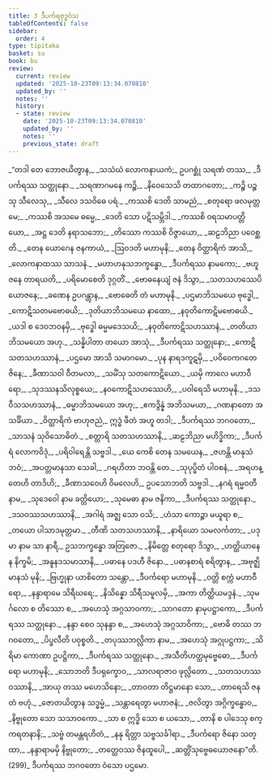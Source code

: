 ```yaml
---
title: 3 ဒီပင်္ကရဗုဒ္ဓဝံသ
tableOfContents: false
sidebar:
  order: 4
type: tipitaka
basket: su
book: bu
review:
  current: review
  updated: '2025-10-23T09:13:34.070810'
  updated_by: ''
  notes: ''
  history:
  - state: review
    date: '2025-10-23T09:13:34.070810'
    updated_by: ''
    notes: ''
    previous_state: draft
---
```



<ReviewStatus review={frontmatter.review} showDetails={true} />

<HypothesisAnnotation frontmatter={frontmatter} />

<DynamicBreadcrumb />

<Division number="1" book="bu" e="ch" v="21" p="321">

<Paragraph number="272" type="verses" book="bu">
_“တဒါ တေ ဘောဇယိတွာန,_  
_သသံဃံ လောကနာယကံ;_  
ဥပဂစ္ဆုံ သရဏံ တဿ,_  
_ဒီပင်္ကရဿ သတ္ထုနော._  

</Paragraph>

</Division>
<Division number="2" book="bu" e="ch" v="21" p="321">

<Paragraph number="273" type="verses" book="bu">
_သရဏာဂမနေ ကဉ္စိ,_  
_နိဝေသေသိ တထာဂတော;_  
_ကဉ္စိ ပဉ္စသု သီလေသု,_  
_သီလေ ဒသဝိဓေ ပရံ._  

</Paragraph>

</Division>
<Division number="3" book="bu" e="ch" v="21" p="321">

<Paragraph number="274" type="verses" book="bu">
_ကဿစိ ဒေတိ သာမညံ,_  
_စတုရော ဖလမုတ္တမေ;_  
_ကဿစိ အသမေ ဓမ္မေ,_  
_ဒေတိ သော ပဋိသမ္ဘိဒါ._  

</Paragraph>

</Division>
<Division number="4" book="bu" e="ch" v="21" p="321">

<Paragraph number="275" type="verses" book="bu">
_ကဿစိ ဝရသမာပတ္တိယော,_  
_အဋ္ဌ ဒေတိ နရာသဘော;_  
_တိဿော ကဿစိ ဝိဇ္ဇာယော,_  
_ဆဠဘိညာ ပဝေစ္ဆတိ._  

</Paragraph>

</Division>
<Division number="5" book="bu" e="ch" v="21" p="321">

<Paragraph number="276" type="verses" book="bu">
_တေန ယောဂေန ဇနကာယံ,_  
_ဩဝဒတိ မဟာမုနိ;_  
_တေန ဝိတ္ထာရိကံ အာသိ,_  
_လောကနာထဿ သာသနံ._  

</Paragraph>

</Division>
<Division number="6" book="bu" e="ch" v="21" p="321">

<Paragraph number="277" type="verses" book="bu">
_မဟာဟနုသဘက္ခန္ဓော,_  
_ဒီပင်္ကရဿ နာမကော;_  
_ဗဟူ ဇနေ တာရယတိ,_  
_ပရိမောစေတိ ဒုဂ္ဂတိံ._  

</Paragraph>

</Division>
<Division number="7" book="bu" e="ch" v="21" p="321">

<Paragraph number="278" type="verses" book="bu">
_ဗောဓနေယျံ ဇနံ ဒိသွာ,_  
_သတသဟဿေပိ ယောဇနေ;_  
_ခဏေန ဥပဂန္တွာန,_  
_ဗောဓေတိ တံ မဟာမုနိ._  

</Paragraph>

</Division>
<Division number="8" book="bu" e="ch" v="21" p="321">

<Paragraph number="279" type="verses" book="bu">
_ပဌမာဘိသမယေ ဗုဒ္ဓေါ,_  
_ကောဋိသတမဗောဓယိ;_  
_ဒုတိယာဘိသမယေ နာထော,_  
_နဝုတိကောဋိမဗောဓယိ._  

</Paragraph>

</Division>
<Division number="9" book="bu" e="ch" v="21" p="321">

<Paragraph number="280" type="verses" book="bu">
_ယဒါ စ ဒေဝဘဝနမှိ,_  
_ဗုဒ္ဓေါ ဓမ္မမဒေသယိ;_  
_နဝုတိကောဋိသဟဿာနံ,_  
_တတိယာဘိသမယော အဟု._  

</Paragraph>

</Division>
<Division number="10" book="bu" e="ch" v="21" p="321">

<Paragraph number="281" type="verses" book="bu">
_သန္နိပါတာ တယော အာသုံ,_  
_ဒီပင်္ကရဿ သတ္ထုနော;_  
_ကောဋိသတသဟဿာနံ,_  
_ပဌမော အာသိ သမာဂမော._  

</Paragraph>

</Division>
<Division number="11" book="bu" e="ch" v="21" p="322">

<Paragraph number="282" type="verses" book="bu">
_ပုန နာရဒကူဋမှိ,_  
_ပဝိဝေကဂတေ ဇိနေ;_  
_ခီဏာသဝါ ဝီတမလာ,_  
_သမိံသု သတကောဋိယော._  

</Paragraph>

</Division>
<Division number="12" book="bu" e="ch" v="21" p="322">

<Paragraph number="283" type="verses" book="bu">
_ယမှိ ကာလေ မဟာဝီရော,_  
_သုဒဿနသိလုစ္စယေ;_  
_နဝကောဋိသဟဿေဟိ,_  
_ပဝါရေသိ မဟာမုနိ._  

</Paragraph>

</Division>
<Division number="13" book="bu" e="ch" v="21" p="322">

<Paragraph number="284" type="verses" book="bu">
_ဒသဝီသသဟဿာနံ,_  
_ဓမ္မာဘိသမယော အဟု;_  
_ဧကဒွိန္နံ အဘိသမယာ,_  
_ဂဏနာတော အသင်္ခိယာ._  

</Paragraph>

</Division>
<Division number="14" book="bu" e="ch" v="21" p="322">

<Paragraph number="285" type="verses" book="bu">
_ဝိတ္ထာရိကံ ဗာဟုဇညံ,_  
ဣဒ္ဓံ ဖီတံ အဟူ တဒါ;_  
_ဒီပင်္ကရဿ ဘဂဝတော,_  
_သာသနံ သုဝိသောဓိတံ._  

</Paragraph>

</Division>
<Division number="15" book="bu" e="ch" v="21" p="322">

<Paragraph number="286" type="verses" book="bu">
_စတ္တာရိ သတသဟဿာနိ,_  
_ဆဠဘိညာ မဟိဒ္ဓိကာ;_  
_ဒီပင်္ကရံ လောကဝိဒုံ,_  
_ပရိဝါရေန္တိ သဗ္ဗဒါ._  

</Paragraph>

</Division>
<Division number="16" book="bu" e="ch" v="21" p="322">

<Paragraph number="287" type="verses" book="bu">
_ယေ ကေစိ တေန သမယေန,_  
_ဇဟန္တိ မာနုသံ ဘဝံ;_  
_အပတ္တမာနသာ သေခါ,_  
_ဂရဟိတာ ဘဝန္တိ တေ._  

</Paragraph>

</Division>
<Division number="17" book="bu" e="ch" v="21" p="322">

<Paragraph number="288" type="verses" book="bu">
_သုပုပ္ဖိတံ ပါဝစနံ,_  
_အရဟန္တေဟိ တာဒိဟိ;_  
_ခီဏာသဝေဟိ ဝိမလေဟိ,_  
ဥပသောဘတိ သဗ္ဗဒါ._  

</Paragraph>

</Division>
<Division number="18" book="bu" e="ch" v="21" p="322">

<Paragraph number="289" type="verses" book="bu">
_နဂရံ ရမ္မဝတီ နာမ,_  
_သုဒေဝေါ နာမ ခတ္တိယော;_  
_သုမေဓာ နာမ ဇနိကာ,_  
_ဒီပင်္ကရဿ သတ္ထုနော._  

</Paragraph>

</Division>
<Division number="19" book="bu" e="ch" v="21" p="322">

<Paragraph number="290" type="verses" book="bu">
_ဒသဝဿသဟဿာနိ,_  
_အဂါရံ အဇ္ဈ သော ဝသိ;_  
_ဟံသာ ကောဉ္စာ မယူရာ စ,_  
_တယော ပါသာဒမုတ္တမာ._  

</Paragraph>

</Division>
<Division number="20" book="bu" e="ch" v="21" p="322">

<Paragraph number="291" type="verses" book="bu">
_တီဏိ သတသဟဿာနိ,_  
_နာရိယော သမလင်္ကတာ;_  
_ပဒုမာ နာမ သာ နာရီ,_  
ဥသဘက္ခန္ဓော အတြဇော._  

</Paragraph>

</Division>
<Division number="21" book="bu" e="ch" v="21" p="322">

<Paragraph number="292" type="verses" book="bu">
_နိမိတ္တေ စတုရော ဒိသွာ,_  
_ဟတ္ထိယာနေန နိက္ခမိ;_  
_အနူနဒသမာသာနိ,_  
_ပဓာနေ ပဒဟီ ဇိနော._  

</Paragraph>

</Division>
<Division number="22" book="bu" e="ch" v="21" p="322">

<Paragraph number="293" type="verses" book="bu">
_ပဓာနစာရံ စရိတွာန,_  
_အဗုဇ္ဈိ မာနသံ မုနိ;_  
_ဗြဟ္မုနာ ယာစိတော သန္တော,_  
_ဒီပင်္ကရော မဟာမုနိ._  

</Paragraph>

</Division>
<Division number="23" book="bu" e="ch" v="21" p="322">

<Paragraph number="294" type="verses" book="bu">
_ဝတ္တိ စက္ကံ မဟာဝီရော,_  
_နန္ဒာရာမေ သိရီဃရေ;_  
_နိသိန္နော သိရီသမူလမှိ,_  
_အကာ တိတ္ထိယမဒ္ဒနံ._  

</Paragraph>

</Division>
<Division number="24" book="bu" e="ch" v="21" p="323">

<Paragraph number="295" type="verses" book="bu">
_သုမင်္ဂလော စ တိဿော စ,_  
_အဟေသုံ အဂ္ဂသာဝကာ;_  
_သာဂတော နာမုပဋ္ဌာကော,_  
_ဒီပင်္ကရဿ သတ္ထုနော._  

</Paragraph>

</Division>
<Division number="25" book="bu" e="ch" v="21" p="323">

<Paragraph number="296" type="verses" book="bu">
_နန္ဒာ စေဝ သုနန္ဒာ စ,_  
_အဟေသုံ အဂ္ဂသာဝိကာ;_  
_ဗောဓိ တဿ ဘဂဝတော,_  
_ပိပ္ဖလီတိ ပဝုစ္စတိ._  

</Paragraph>

</Division>
<Division number="26" book="bu" e="ch" v="21" p="323">

<Paragraph number="297" type="verses" book="bu">
_တပုဿဘလ္လိကာ နာမ,_  
_အဟေသုံ အဂ္ဂုပဋ္ဌကာ;_  
_သိရိမာ ကောဏာ ဥပဋ္ဌိကာ,_  
_ဒီပင်္ကရဿ သတ္ထုနော._  

</Paragraph>

</Division>
<Division number="27" book="bu" e="ch" v="21" p="323">

<Paragraph number="298" type="verses" book="bu">
_အသီတိဟတ္ထမုဗ္ဗေဓော,_  
_ဒီပင်္ကရော မဟာမုနိ;_  
_သောဘတိ ဒီပရုက္ခောဝ,_  
_သာလရာဇာဝ ဖုလ္လိတော._  

</Paragraph>

</Division>
<Division number="28" book="bu" e="ch" v="21" p="323">

<Paragraph number="299" type="verses" book="bu">
_သတသဟဿဝဿာနိ,_  
_အာယု တဿ မဟေသိနော;_  
_တာဝတာ တိဋ္ဌမာနော သော,_  
_တာရေသိ ဇနတံ ဗဟုံ._  

</Paragraph>

</Division>
<Division number="29" book="bu" e="ch" v="21" p="323">

<Paragraph number="300" type="verses" book="bu">
_ဇောတယိတွာန သဒ္ဓမ္မံ,_  
_သန္တာရေတွာ မဟာဇနံ;_  
_ဇလိတွာ အဂ္ဂိက္ခန္ဓောဝ,_  
_နိဗ္ဗုတော သော သသာဝကော._  

</Paragraph>

</Division>
<Division number="30" book="bu" e="ch" v="21" p="323">

<Paragraph number="301" type="verses" book="bu">
_သာ စ ဣဒ္ဓိ သော စ ယသော,_  
_တာနိ စ ပါဒေသု စက္ကရတနာနိ;_  
_သဗ္ဗံ တမန္တရဟိတံ,_  
_နနု ရိတ္တာ သဗ္ဗသင်္ခါရာ._  

</Paragraph>

</Division>
<Division number="31" book="bu" e="ch" v="21" p="323">

<Paragraph number="302" type="verses" book="bu">
_ဒီပင်္ကရော ဇိနော သတ္ထာ,_  
_နန္ဒာရာမမှိ နိဗ္ဗုတော;_  
_တတ္ထေဝဿ ဇိနထူပေါ,_  
_ဆတ္တိံသုဗ္ဗေဓယောဇနော”တိ. (299)_  


</Paragraph>
</Division>

<Paragraph number="303" type="center" book="bu">
ဒီပင်္ကရဿ ဘဂဝတော ဝံသော ပဌမော.
</Paragraph>